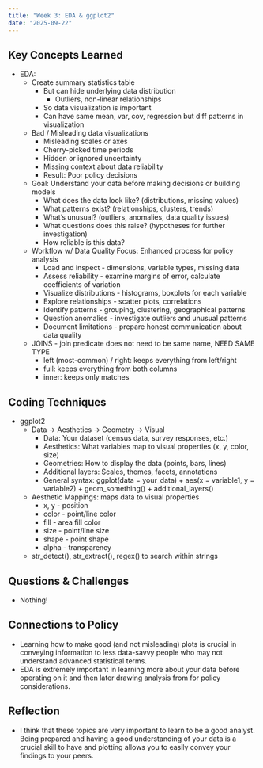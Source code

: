 ```yaml
---
title: "Week 3: EDA & ggplot2"
date: "2025-09-22"
---
```


## Key Concepts Learned
- EDA: 
  - Create summary statistics table
    - But can hide underlying data distribution
      - Outliers, non-linear relationships
    - So data visualization is important
    - Can have same mean, var, cov, regression but diff patterns in visualization
  - Bad / Misleading data visualizations
    - Misleading scales or axes
    - Cherry-picked time periods
    - Hidden or ignored uncertainty
    - Missing context about data reliability
    - Result: Poor policy decisions
  - Goal: Understand your data before making decisions or building models
    - What does the data look like? (distributions, missing values)
    - What patterns exist? (relationships, clusters, trends)
    - What’s unusual? (outliers, anomalies, data quality issues)
    - What questions does this raise? (hypotheses for further investigation)
    - How reliable is this data?
  - Workflow w/ Data Quality Focus: Enhanced process for policy analysis
    - Load and inspect - dimensions, variable types, missing data
    - Assess reliability - examine margins of error, calculate coefficients of variation
    - Visualize distributions - histograms, boxplots for each variable
    - Explore relationships - scatter plots, correlations
    - Identify patterns - grouping, clustering, geographical patterns
    - Question anomalies - investigate outliers and unusual patterns
    - Document limitations - prepare honest communication about data quality
  - JOINS - join predicate does not need to be same name, NEED SAME TYPE
    - left (most-common) / right: keeps everything from left/right
    - full: keeps everything from both columns
    - inner: keeps only matches
    

## Coding Techniques
- ggplot2
  - Data -> Aesthetics -> Geometry -> Visual
    - Data: Your dataset (census data, survey responses, etc.)
    - Aesthetics: What variables map to visual properties (x, y, color, size)
    - Geometries: How to display the data (points, bars, lines)
    - Additional layers: Scales, themes, facets, annotations
    - General syntax: ggplot(data = your_data) +   aes(x = variable1, y = variable2) +   geom_something() +   additional_layers()
  - Aesthetic Mappings: maps data to visual properties
    - x, y - position
    - color - point/line color
    - fill - area fill color
    - size - point/line size
    - shape - point shape
    - alpha - transparency
  - str_detect(), str_extract(), regex() to search within strings
    

## Questions & Challenges
- Nothing!

## Connections to Policy
- Learning how to make good (and not misleading) plots is crucial in conveying information to less data-savvy people who may not understand advanced statistical terms.
- EDA is extremely important in learning more about your data before operating on it and then later drawing analysis from for policy considerations. 

## Reflection
- I think that these topics are very important to learn to be a good analyst. Being prepared and having a good understanding of your data is a crucial skill to have and plotting allows you to easily convey your findings to your peers.


